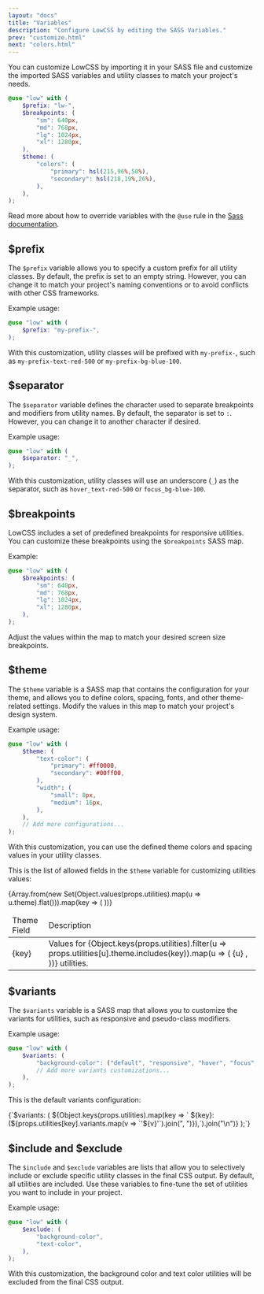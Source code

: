 ```yaml
---
layout: "docs"
title: "Variables"
description: "Configure LowCSS by editing the SASS Variables."
prev: "customize.html"
next: "colors.html"
---
```


You can customize LowCSS by importing it in your SASS file and customize the imported SASS variables and utility classes to match your project's needs. 

```scss
@use "low" with (
    $prefix: "lw-",
    $breakpoints: (
        "sm": 640px,
        "md": 768px,
        "lg": 1024px,
        "xl": 1280px,
    ),
    $theme: (
        "colors": (
            "primary": hsl(215,96%,50%),
            "secondary": hsl(218,19%,26%),
        ),
    ),
);
``` 

Read more about how to override variables with the `@use` rule in the [Sass documentation](https://sass-lang.com/documentation/at-rules/use#configuration).


## $prefix

The `$prefix` variable allows you to specify a custom prefix for all utility classes. By default, the prefix is set to an empty string. However, you can change it to match your project's naming conventions or to avoid conflicts with other CSS frameworks.

Example usage:

```scss
@use "low" with (
    $prefix: "my-prefix-",
);
```

With this customization, utility classes will be prefixed with `my-prefix-`, such as `my-prefix-text-red-500` or `my-prefix-bg-blue-100`.

## $separator

The `$separator` variable defines the character used to separate breakpoints and modifiers from utility names. By default, the separator is set to `:`. However, you can change it to another character if desired.

Example usage:

```scss
@use "low" with (
    $separator: "_",
);
```

With this customization, utility classes will use an underscore (`_`) as the separator, such as `hover_text-red-500` or `focus_bg-blue-100`.

## $breakpoints

LowCSS includes a set of predefined breakpoints for responsive utilities. You can customize these breakpoints using the `$breakpoints` SASS map.

Example:

```scss
@use "low" with (
    $breakpoints: (
        "sm": 640px,
        "md": 768px,
        "lg": 1024px,
        "xl": 1280px,
    ),
);
```

Adjust the values within the map to match your desired screen size breakpoints.

## $theme

The `$theme` variable is a SASS map that contains the configuration for your theme, and allows you to define colors, spacing, fonts, and other theme-related settings. Modify the values in this map to match your project's design system.

Example usage:

```scss
@use "low" with (
    $theme: (
        "text-color": (
            "primary": #ff0000,
            "secondary": #00ff00,
        ),
        "width": (
            "small": 8px,
            "medium": 16px,
        ),
    ),
    // Add more configurations...
);
```

With this customization, you can use the defined theme colors and spacing values in your utility classes.

This is the list of allowed fields in the `$theme` variable for customizing utilities values:

<table className="w-full leading-normal text-sm">
    <thead>
        <tr className="">
            <td className="p-4 font-medium text-gray-500">Theme Field</td>
            <td className="p-4 font-medium text-gray-500">Description</td>
        </tr>
    </thead>
    <tbody>
        {Array.from(new Set(Object.values(props.utilities).map(u => u.theme).flat())).map(key => (
        <tr key={key} className="border-t border-gray-300 hover:bg-gray-100">
            <td className="p-4 font-mono text-gray-900 font-bold">
                <span>{key}</span>
            </td>
            <td className="p-4 text-gray-700">
                <span>Values for </span>
                <span>
                    {Object.keys(props.utilities).filter(u => props.utilities[u].theme.includes(key)).map(u => (
                        <Fragment key={u}>
                            <span className="font-mono font-bold text-gray-900">{u}</span>
                            <span className="last:hidden">, </span>
                        </Fragment>
                    ))}
                </span> utilities.
            </td>
        </tr>
        ))}
    </tbody>
</table>


## $variants

The `$variants` variable is a SASS map that allows you to customize the variants for utilities, such as responsive and pseudo-class modifiers. 

Example usage:

```scss
@use "low" with (
    $variants: (
        "background-color": ("default", "responsive", "hover", "focus", "active"),
        // Add more variants customizations...
    ),
);
```

This is the default variants configuration:

<CodeBlock language="scss">
{`$variants: (
${Object.keys(props.utilities).map(key => `    ${key}: (${props.utilities[key].variants.map(v => `'${v}'`).join(", ")}),`).join("\n")}
);`}
</CodeBlock>

## $include and $exclude

The `$include` and `$exclude` variables are lists that allow you to selectively include or exclude specific utility classes in the final CSS output. By default, all utilities are included. Use these variables to fine-tune the set of utilities you want to include in your project.

Example usage:

```scss
@use "low" with (
    $exclude: (
        "background-color",
        "text-color",
    ),
);
```

With this customization, the background color and text color utilities will be excluded from the final CSS output.
